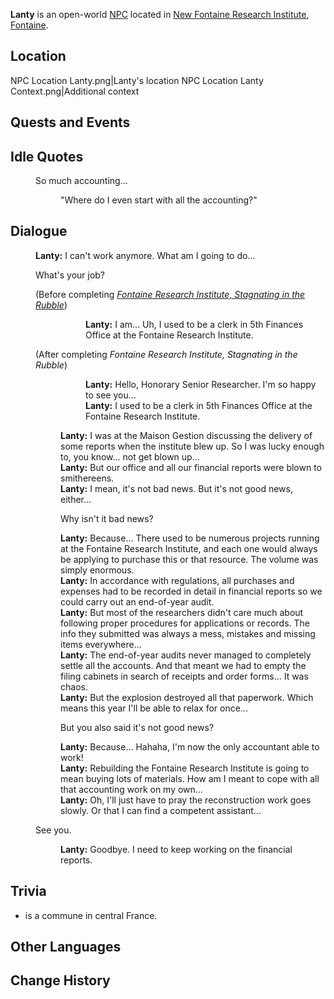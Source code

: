 {{Meta
<!-- Remove this template after adding the missing info -->
|missing_NPC_profile  = yes
}}
{{Character Infobox
|type             = Open-World NPC
|image            = NPC Lanty.png
|realname         = <!-- Optional, if different from in-game name -->
|deceased         = <!-- Past (for deceased prior to events of the game) or free response -->
|region           = Fontaine
|location         = Fontaine
|affiliation      = Fontaine Research Institute
|title            = Fontaine Research Institute Finances Office No. 5 Director
|ancestry         = <!-- Clan/family -->
|father           = 
|mother           = 
|spouse           = 
|sibling          = 
|child            = 
|relative         = 
|voiceEN          = 
|voiceCN          = 
|voiceJP          = 
|voiceKR          = 
|dialoguereward   = 
}}
'''Lanty''' is an open-world [[NPC]] located in [[New Fontaine Research Institute]], [[Fontaine]].

==Location==
<gallery>
NPC Location Lanty.png|Lanty's location
NPC Location Lanty Context.png|Additional context
</gallery>
<!--
==Profile==
Detailed story/lore information goes here.
''(To be added.)''

===Appearance===
Keep appearance section short and concise. Limit to 2 paragraphs with 3-4 sentences each.
''(To be added.)''
-->
==Quests and Events==
{{Quests and Events}}

==Idle Quotes==
{{Dialogue Start}}
: {{DIcon|Idle}} So much accounting...
:: {{A|VO Lanty 01.ogg}} "Where do I even start with all the accounting?"
{{Dialogue End}}

==Dialogue==
{{Dialogue Start}}
:'''Lanty:''' I can't work anymore. What am I going to do...
:{{DIcon}} What's your job?
:;(Before completing ''[[Fontaine Research Institute, Stagnating in the Rubble]]'')
:::'''Lanty:''' I am... Uh, I used to be a clerk in 5th Finances Office at the Fontaine Research Institute.
:;(After completing ''Fontaine Research Institute, Stagnating in the Rubble'')
:::'''Lanty:''' Hello, Honorary Senior Researcher. I'm so happy to see you...
:::'''Lanty:''' I used to be a clerk in 5th Finances Office at the Fontaine Research Institute.
::'''Lanty:''' I was at the Maison Gestion discussing the delivery of some reports when the institute blew up. So I was lucky enough to, you know... not get blown up...
::'''Lanty:''' But our office and all our financial reports were blown to smithereens.
::'''Lanty:''' I mean, it's not bad news. But it's not good news, either...
::{{DIcon}} Why isn't it bad news?
::'''Lanty:''' Because... There used to be numerous projects running at the Fontaine Research Institute, and each one would always be applying to purchase this or that resource. The volume was simply enormous.
::'''Lanty:''' In accordance with regulations, all purchases and expenses had to be recorded in detail in financial reports so we could carry out an end-of-year audit.
::'''Lanty:''' But most of the researchers didn't care much about following proper procedures for applications or records. The info they submitted was always a mess, mistakes and missing items everywhere...
::'''Lanty:''' The end-of-year audits never managed to completely settle all the accounts. And that meant we had to empty the filing cabinets in search of receipts and order forms... It was chaos.
::'''Lanty:''' But the explosion destroyed all that paperwork. Which means this year I'll be able to relax for once...
::{{DIcon}} But you also said it's not good news?
::'''Lanty:''' Because... Hahaha, I'm now the only accountant able to work!
::'''Lanty:''' Rebuilding the Fontaine Research Institute is going to mean buying lots of materials. How am I meant to cope with all that accounting work on my own...
::'''Lanty:''' Oh, I'll just have to pray the reconstruction work goes slowly. Or that I can find a competent assistant...
:{{DIcon}} See you.
::'''Lanty:''' Goodbye. I need to keep working on the financial reports.
{{Dialogue End}}
<!--
==Event Dialogue==
===Event Name===
{{Dialogue Start}}
:'''Lanty:'''
{{Dialogue End}}
-->
==Trivia==
*{{w|Lanty, Nièvre|Lanty}} is a commune in central France.

==Other Languages==
{{Other Languages
|default_hidden = 1
|en      = Lanty
|zhs     = 郎蒂
|zhs_rm  = Lángdì
|zht     = 郎蒂
|zht_rm  = Lángdì
|ja      = ランティ
|ja_rm   = Ranti
|ko      = 랭티
|ko_rm   = 
|es      = Lanty
|fr      = Lanty
|ru      = Ланти
|th      = Lanty
|vi      = Lanty
|de      = Lanty
|id      = Lanty
|pt      = Lanty
|tr      = Lanty
|it      = Lanty
}}

== Change History==
{{Change History|4.1}}
<!--
==References==
{{Reflist}}
-->